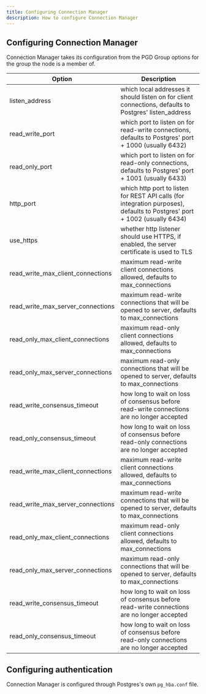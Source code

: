 ```yaml
---
title: Configuring Connection Manager
description: How to configure Connection Manager
---
```


## Configuring Connection Manager

Connection Manager takes its configuration from the PGD Group options for the group the node is a member of.

| Option                            | Description                                                                                                               |
|-----------------------------------|---------------------------------------------------------------------------------------------------------------------------|
| listen_address                    | which local addresses it should listen on for client connections, defaults to Postgres' listen_address                    |
| read_write_port                   | which port to listen on for read-write connections, defaults to Postgres' port + 1000 (usually 6432)                      |
| read_only_port                    | which port to listen on for read-only connections, defaults to Postgres' port + 1001 (usually 6433)                       |
| http_port                         | which http port to listen for REST API calls (for integration purposes), defaults to Postgres' port + 1002 (usually 6434) |
| use_https                         | whether http listener should use HTTPS, if enabled, the server certificate is used to TLS                                 |
| read_write_max_client_connections | maximum read-write client connections allowed, defaults to max_connections                                                |
| read_write_max_server_connections | maximum read-write connections that will be opened to server, defaults to max_connections                                 |
| read_only_max_client_connections  | maximum read-only client connections allowed, defaults to max_connections                                                 |
| read_only_max_server_connections  | maximum read-only connections that will be opened to server, defaults to max_connections                                  |
| read_write_consensus_timeout      | how long to wait on loss of consensus before read-write connections are no longer accepted                                |
| read_only_consensus_timeout       | how long to wait on loss of consensus before read-only connections are no longer accepted                                 |
| read_write_max_client_connections | maximum read-write client connections allowed, defaults to max_connections                                                |
| read_write_max_server_connections | maximum read-write connections that will be opened to server, defaults to max_connections                                 |
| read_only_max_client_connections  | maximum read-only client connections allowed, defaults to max_connections                                                 |
| read_only_max_server_connections  | maximum read-only connections that will be opened to server, defaults to max_connections                                  |
| read_write_consensus_timeout      | how long to wait on loss of consensus before read-write connections are no longer accepted                                |
| read_only_consensus_timeout       | how long to wait on loss of consensus before read-only connections are no longer accepted                                 |


## Configuring authentication

Connection Manager is configured through Postgres's own `pg_hba.conf` file. 

